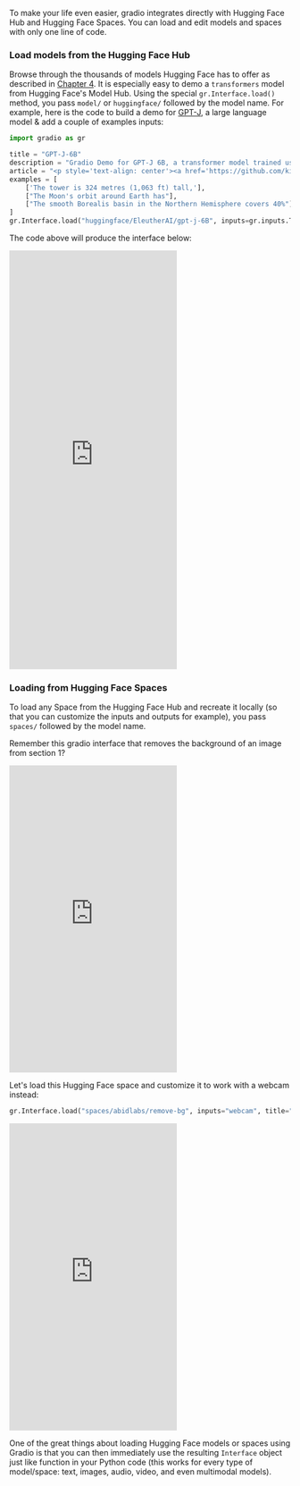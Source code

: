 To make your life even easier, gradio integrates directly with Hugging Face Hub and Hugging Face Spaces. You can load and edit models and spaces with only one line of code.

### Load models from the Hugging Face Hub
Browse through the thousands of models Hugging Face has to offer as described in [Chapter 4](/course/chapter4/section2).
It is especially easy to demo a `transformers` model from Hugging Face's Model Hub. Using the special `gr.Interface.load()` method, you pass `model/` or `huggingface/` followed by the model name. For example, here is the code to build a demo for [GPT-J](https://huggingface.co/EleutherAI/gpt-j-6B), a large language model & add a couple of examples inputs:
    
```py
import gradio as gr

title = "GPT-J-6B"
description = "Gradio Demo for GPT-J 6B, a transformer model trained using Ben Wang's Mesh Transformer JAX. 'GPT-J' refers to the class of model, while '6B' represents the number of trainable parameters. To use it, simply add your text, or click one of the examples to load them. Read more at the links below."
article = "<p style='text-align: center'><a href='https://github.com/kingoflolz/mesh-transformer-jax' target='_blank'>GPT-J-6B: A 6 Billion Parameter Autoregressive Language Model</a></p>"
examples = [
    ['The tower is 324 metres (1,063 ft) tall,'],
    ["The Moon's orbit around Earth has"],
    ["The smooth Borealis basin in the Northern Hemisphere covers 40%"]
]
gr.Interface.load("huggingface/EleutherAI/gpt-j-6B", inputs=gr.inputs.Textbox(lines=5, label="Input Text"),title=title,description=description,article=article, examples=examples,enable_queue=True).launch()
```
    
The code above will produce the interface below:

<iframe src="https://hf.space/gradioiframe/akhaliq/gpt-j-6B/+" frameBorder="0" height="750" title="Gradio app" class="container p-0 flex-grow space-iframe" allow="accelerometer; ambient-light-sensor; autoplay; battery; camera; document-domain; encrypted-media; fullscreen; geolocation; gyroscope; layout-animations; legacy-image-formats; magnetometer; microphone; midi; oversized-images; payment; picture-in-picture; publickey-credentials-get; sync-xhr; usb; vr ; wake-lock; xr-spatial-tracking" sandbox="allow-forms allow-modals allow-popups allow-popups-to-escape-sandbox allow-same-origin allow-scripts allow-downloads"></iframe>


### Loading from Hugging Face Spaces
To load any Space from the Hugging Face Hub and recreate it locally (so that you can customize the inputs and outputs for example), you pass `spaces/` followed by the model name.

Remember this gradio interface that removes the background of an image from section 1?

<iframe src="https://hf.space/gradioiframe/abidlabs/remove-bg/+" frameBorder="0" height="550" title="Gradio app" class="container p-0 flex-grow space-iframe" allow="accelerometer; ambient-light-sensor; autoplay; battery; camera; document-domain; encrypted-media; fullscreen; geolocation; gyroscope; layout-animations; legacy-image-formats; magnetometer; microphone; midi; oversized-images; payment; picture-in-picture; publickey-credentials-get; sync-xhr; usb; vr ; wake-lock; xr-spatial-tracking" sandbox="allow-forms allow-modals allow-popups allow-popups-to-escape-sandbox allow-same-origin allow-scripts allow-downloads"></iframe>

Let's load this Hugging Face space and customize it to work with a webcam instead:

```py
gr.Interface.load("spaces/abidlabs/remove-bg", inputs="webcam", title="Remove your webcam background!").launch()
```

<iframe src="https://hf.space/gradioiframe/dawood/Remove-bg/+" frameBorder="0" height="550" title="Gradio app" class="container p-0 flex-grow space-iframe" allow="accelerometer; ambient-light-sensor; autoplay; battery; camera; document-domain; encrypted-media; fullscreen; geolocation; gyroscope; layout-animations; legacy-image-formats; magnetometer; microphone; midi; oversized-images; payment; picture-in-picture; publickey-credentials-get; sync-xhr; usb; vr ; wake-lock; xr-spatial-tracking" sandbox="allow-forms allow-modals allow-popups allow-popups-to-escape-sandbox allow-same-origin allow-scripts allow-downloads"></iframe>

    
One of the great things about loading Hugging Face models or spaces using Gradio is that you can then immediately use the resulting `Interface` object just like function in your Python code (this works for every type of model/space: text, images, audio, video, and even multimodal models).
